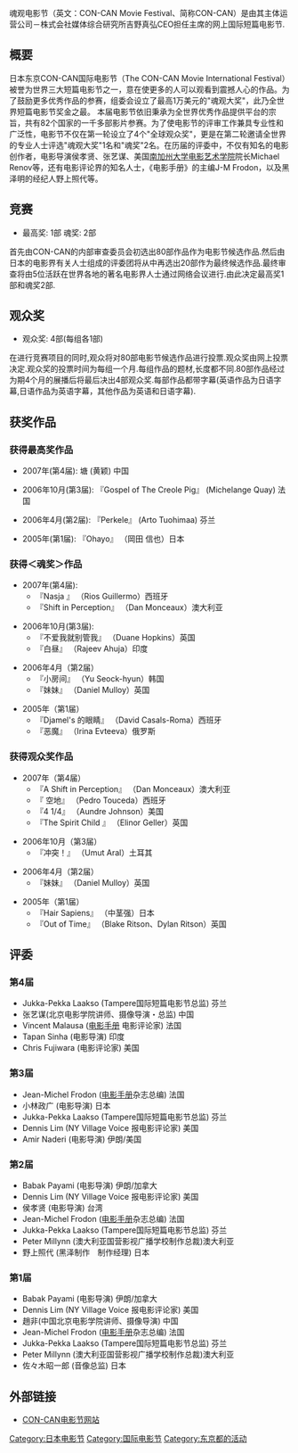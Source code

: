 魂观电影节（英文：CON-CAN Movie Festival、简称CON-CAN）是由其主体运营公司－株式会社媒体综合研究所吉野真弘CEO担任主席的网上国际短篇电影节.

==概要==

日本东京CON-CAN国际电影节（The CON-CAN Movie International Festival）被誉为世界三大短篇电影节之一，意在使更多的人可以观看到震撼人心的作品。为了鼓励更多优秀作品的参赛，组委会设立了最高1万美元的"魂观大奖"，此乃全世界短篇电影节奖金之最。
本届电影节依旧秉承为全世界优秀作品提供平台的宗旨，共有82个国家的一千多部影片参赛。为了使电影节的评审工作兼具专业性和广泛性，电影节不仅在第一轮设立了4个"全球观众奖"，更是在第二轮邀请全世界的专业人士评选"魂观大奖"1名和"魂奖"2名。在历届的评委中，不仅有知名的电影创作者，电影导演侯孝贤、张艺谋、美国[[南加州大学电影艺术学院|南加州大学电影艺术学院]]院长Michael Renov等，还有电影评论界的知名人士，《电影手册》的主编J-M Frodon，以及黑泽明的经纪人野上照代等。

==竞赛==

*最高奖: 1部   魂奖: 2部

首先由CON-CAN的内部审查委员会初选出80部作品作为电影节候选作品.然后由日本的电影界有关人士组成的评委团将从中再选出20部作为最终候选作品.最终审查将由5位活跃在世界各地的著名电影界人士通过网络会议进行.由此决定最高奖1部和魂奖2部.

==观众奖==

*观众奖: 4部(每组各1部)

在进行竞赛项目的同时,观众将对80部电影节候选作品进行投票.观众奖由网上投票决定.观众奖的投票时间为每组一个月.每组作品的题材,长度都不同.80部作品经过为期4个月的展播后将最后决出4部观众奖.每部作品都带字幕(英语作品为日语字幕,日语作品为英语字幕，其他作品为英语和日语字幕).

==获奖作品==

===获得最高奖作品===

*2007年(第4届): 塘    (黄颖) 中国

*2006年10月(第3届):  『Gospel of The Creole Pig』 (Michelange Quay) 法国

*2006年4月(第2届):  『Perkele』 (Arto Tuohimaa) 芬兰

*2005年(第1届): 『Ohayo』 （岡田 信也）日本

===获得＜魂奖＞作品===

*2007年(第4届):
**『Nasja 』 （Rios Guillermo）西班牙
**『Shift in Perception』 （Dan Monceaux）澳大利亚

*2006年10月(第3届):
**『不爱我就别管我』 （Duane Hopkins）英国
**『白昼』 （Rajeev Ahuja）印度

*2006年4月（第2届）
**『小房间』 （Yu Seock-hyun）韩国
**『妹妹』 （Daniel Mulloy）英国

*2005年（第1届）
**『Djamel's 的眼睛』 （David Casals-Roma）西班牙
**『恶魔』 （Irina Evteeva）俄罗斯

===获得观众奖作品===

*2007年（第4届）
**『A Shift in Perception』 （Dan Monceaux）澳大利亚
**『 空地』 （Pedro Touceda）西班牙
**『4 1/4』 （Aundre Johnson）美国
**『The Spirit Child 』 （Elinor Geller）英国

*2006年10月（第3届）
**『冲突！』 （Umut Aral）土耳其

*2006年4月（第2届）
**『妹妹』 （Daniel Mulloy）英国

*2005年（第1届）
**『Hair Sapiens』 （中茎强）日本
**『Out of Time』 （Blake Ritson、Dylan Ritson）英国

==评委==

===第4届===

*Jukka-Pekka Laakso (Tampere国际短篇电影节总监) 芬兰
*张艺谋(北京电影学院讲师、摄像导演・总监) 中国
*Vincent Malausa ([[电影手册|电影手册]] 电影评论家) 法国
*Tapan Sinha (电影导演) 印度
*Chris Fujiwara (电影评论家) 美国

===第3届===

*Jean-Michel Frodon ([[电影手册|电影手册]]杂志总编) 法国
*小林政广 (电影导演) 日本
*Jukka-Pekka Laakso (Tampere国际短篇电影节总监) 芬兰
*Dennis Lim (NY Village Voice 报电影评论家) 美国
*Amir Naderi (电影导演) 伊朗/美国

===第2届===

*Babak Payami (电影导演) 伊朗/加拿大
*Dennis Lim (NY Village Voice 报电影评论家) 美国
*侯孝贤 (电影导演) 台湾
*Jean-Michel Frodon ([[电影手册|电影手册]]杂志总编) 法国
*Jukka-Pekka Laakso (Tampere国际短篇电影节总监) 芬兰
*Peter Millynn (澳大利亚国营影视广播学校制作总裁)澳大利亚
*野上照代 (黑泽制作　制作经理) 日本

===第1届===

*Babak Payami (电影导演) 伊朗/加拿大
*Dennis Lim (NY Village Voice 报电影评论家) 美国
*趙非(中国北京电影学院讲师、摄像导演) 中国
*Jean-Michel Frodon ([[电影手册|电影手册]]杂志总编) 法国
*Jukka-Pekka Laakso (Tampere国际短篇电影节总监) 芬兰
*Peter Millynn (澳大利亚国营影视广播学校制作总裁)澳大利亚
*佐々木昭一郎 (音像总监) 日本

==外部链接==
*[https://web.archive.org/web/20160404144612/http://jp.con-can.com/ CON-CAN电影节网站]

[[Category:日本电影节|Category:日本电影节]]
[[Category:国际电影节|Category:国际电影节]]
[[Category:东京都的活动|Category:东京都的活动]]